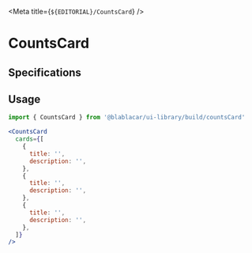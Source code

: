 

<Meta title={`${EDITORIAL}/CountsCard`} />

# **CountsCard**

<Canvas>
  <Story name="Default">
    <CountsCard
      cards={[
        {
          title: 'Join 900,000',
          description: 'drivers already using BlaBlaCar',
        },
        {
          title: 'More than 90 million',
          description: 'BlaBlaCar members worldwide',
        },
        {
          title: 'Over 40 million',
          description: 'rides shared per year',
        },
      ]}
    />
  </Story>
</Canvas>

## Specifications

## Usage

```jsx
import { CountsCard } from '@blablacar/ui-library/build/countsCard'

<CountsCard
  cards={[
    {
      title: '',
      description: '',
    },
    {
      title: '',
      description: '',
    },
    {
      title: '',
      description: '',
    },
  ]}
/>
```

<ArgsTable of={CountsCard} />
